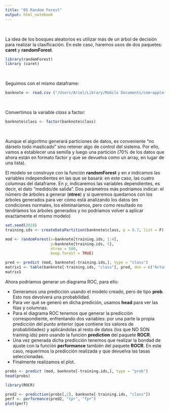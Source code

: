 ```yaml
---
title: "05 Random Forest"
output: html_notebook
---
```


\

La idea de los bosques aleatorios es utilizar más de un árbol de decisión para realizar la clasificación. En este caso, haremos usos de dos paquetes: **caret** y **randomForest**.

```r
library(randomForest)
library (caret)
```

\

Seguimos con el mismo dataframe:

```r
banknote <- read.csv ("/Users/Ariel/Library/Mobile Documents/com~apple~CloudDocs/AADD/DataScience-con-RStudio/Datos/tema3/banknote-authentication.csv")
```
\

Convertimos la variable _class_ a factor:

```r
banknote$class <- factor(banknote$class)
```
\

Aunque el algoritmo generará particiones de datos, es conveniente "no dárselo todo masticado" sino retener algo de control del sistema. Por ello, vamos a establecer una semilla y luego una partición (70% de los datos que ahora están en formato factor y que se devuelva como un array, en lugar de una lista).

El modelo se construye con la función **randomForest** y en $x$ indicamos las variables independientes en las que se basará: en este caso, las cuatro columnas del dataframe. En $y$, indicaremos las variables dependientes, es decir, el dato "medido/de salida". Dos parámetros más podríamos indicar: el número de árboles a generar (**ntree**) y si queremos quedarnos con los árboles generados para ver cómo está analizando los datos (en condiciones normales, los eliminaríamos, pero como resultado no tendríamos los árboles generados y no podríamos volver a aplicar exactamente el mismo modelo)

```r
set.seed(2018)
training.ids <- createDataPartition(banknote$class, p = 0.7, list = F)

mod <- randomForest(x=banknote[training.ids, 1:4],
                    y=banknote[training.ids, 5],
                    ntree = 500,
                    keep.forest = TRUE)

pred <- predict (mod, banknote[-training.ids,], type = "class")
matrix1 <- table(banknote[-training.ids, "class"], pred, dnn = c("Actual","Predicho"))
matrix1
```


Ahora podríamos generar un diagrama ROC, para ello:

* Generamos una predicción usando el modelo creado, pero de tipo **prob**. Esto nos devolverá una probabilidad.
* Para ver qué se generó en dicha predición, usamos **head** para ver las filas y columnas.
* Para el diagrama ROC tenemos que generar la predicción correspondiente, enfrentando dos variables: por una parte la propia predicción del punto anterior (que contiene los valores de probabilidades) y aplicándolas al resto de datos (los que NO SON training ids) pero usando la función **prediction** del paquete **ROCR**.
* Una vez generada dicha predicción tenemos que realizar la bondad de ajuste con la función **performance** también del paquete **ROCR**. En este caso, requerimos la predicción realizada y que devuelva las tasas seleccionadas.
* Finalmente realizamos el plot.


```r
probs <- predict (mod, banknote[-training.ids,], type = "prob")
head(probs)

library(ROCR)

pred2 <- prediction(probs[,2], banknote[-training.ids, "class"])
perf <- performance(pred2, "tpr", "fpr")
plot(perf)
```
































